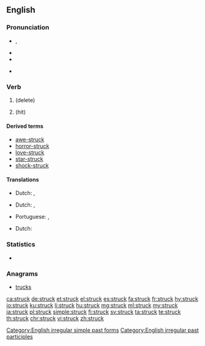 ==English==

===Pronunciation===
* {{a|RP|US}} {{IPA|/ˈstɹʌk/|lang=en}},{{IPA|/st͡ʃɹʌk/|lang=en}}
* {{audio|en-us-struck.ogg|Audio (US)|lang=en}}
* {{rhymes|ʌk|lang=en}}
* {{a|Northern English}} {{IPA|/ˈstɹʊk/|lang=en}}

===Verb===
{{head|en|verb form}}

# {{en-past of|strike}} (delete)
# {{en-past of|strike}} (hit)

====Derived terms====
* [[awe-struck]]
* [[horror-struck]]
* [[love-struck]]
* [[star-struck]]
* [[shock-struck]]

[[Category:English irregular simple past forms]]
[[Category:English irregular past participles]]

====Translations====
{{trans-top|delete}}
* Dutch: {{t+|nl|haalde door}}, {{t|nl|haalden door}}
{{trans-mid}}
{{trans-bottom}}
{{trans-top|hit - past tense}}
* Dutch: {{t+|nl|sloeg toe}}, {{t|nl|sloegen toe}}
{{trans-mid}}
* Portuguese: {{t|pt|atingido|m}}, {{t|pt|atingida|f}}
{{trans-bottom}}
{{trans-top|hit - past participle}}
* Dutch: {{t+|nl|toegeslagen}}
{{trans-mid}}
{{trans-bottom}}

===Statistics===
* {{rank|wrong|afraid|merely|648|struck|man's|write|caught}}

===Anagrams===
* [[trucks#English|trucks]]

[[ca:struck]]
[[de:struck]]
[[et:struck]]
[[el:struck]]
[[es:struck]]
[[fa:struck]]
[[fr:struck]]
[[hy:struck]]
[[io:struck]]
[[ku:struck]]
[[li:struck]]
[[hu:struck]]
[[mg:struck]]
[[ml:struck]]
[[my:struck]]
[[ja:struck]]
[[pl:struck]]
[[simple:struck]]
[[fi:struck]]
[[sv:struck]]
[[ta:struck]]
[[te:struck]]
[[th:struck]]
[[chr:struck]]
[[vi:struck]]
[[zh:struck]]